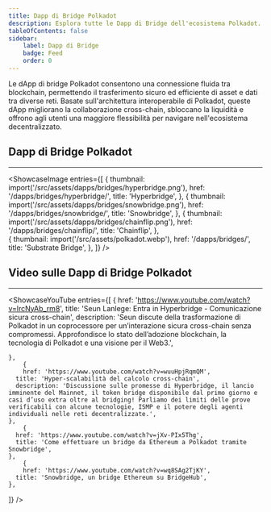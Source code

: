 ```yaml
---
title: Dapp di Bridge Polkadot
description: Esplora tutte le Dapp di Bridge dell'ecosistema Polkadot.
tableOfContents: false
sidebar: 
    label: Dapp di Bridge
    badge: Feed
    order: 0
---
```



Le dApp di bridge Polkadot consentono una connessione fluida tra blockchain, permettendo il trasferimento sicuro ed efficiente di asset e dati tra diverse reti. Basate sull'architettura interoperabile di Polkadot, queste dApp migliorano la collaborazione cross-chain, sbloccano la liquidità e offrono agli utenti una maggiore flessibilità per navigare nell'ecosistema decentralizzato.

## Dapp di Bridge Polkadot
----------------
<ShowcaseImage
  entries={[
    {
      thumbnail: import('/src/assets/dapps/bridges/hyperbridge.png'),
      href: '/dapps/bridges/hyperbridge/',
      title: 'Hyperbridge',
    },
    {
      thumbnail: import('/src/assets/dapps/bridges/snowbridge.png'),
      href: '/dapps/bridges/snowbridge/',
      title: 'Snowbridge',
    },
      {
      thumbnail: import('/src/assets/dapps/bridges/chainflip.png'),
      href: '/dapps/bridges/chainflip/',
      title: 'Chainflip',
      },  
    {
      thumbnail: import('/src/assets/polkadot.webp'),
      href: '/dapps/bridges/',
      title: 'Substrate Bridge',
      },
  ]}
/>


## Video sulle Dapp di Bridge Polkadot
----------------
<ShowcaseYouTube
  entries={[
    {
      href: 'https://www.youtube.com/watch?v=lrcNyAb_rm8',
      title: 'Seun Lanlege: Entra in Hyperbridge - Comunicazione sicura cross-chain',
      description: 'Seun discute della trasformazione di Polkadot in un coprocessore per un’interazione sicura cross-chain senza compromessi. Approfondisce lo stato dell’adozione blockchain, la tecnologia di Polkadot e una visione per il Web3.',

    },
        {
        href: 'https://www.youtube.com/watch?v=wuuHpjRqmQM',
      title: 'Hyper-scalabilità del calcolo cross-chain',
      description: 'Discussione sulle promesse di Hyperbridge, il lancio imminente del Mainnet, il token bridge disponibile dal primo giorno e casi d’uso extra oltre al bridging! Parliamo dei limiti delle prove verificabili con alcune tecnologie, ISMP e il potere degli agenti individuali nelle reti decentralizzate.',
    },
        {
      href: 'https://www.youtube.com/watch?v=jXv-PIx5Thg',
      title: 'Come effettuare un bridge da Ethereum a Polkadot tramite Snowbridge',
    },
        {
        href: 'https://www.youtube.com/watch?v=wq8SAg2TjKY',
      title: 'Snowbridge, un bridge Ethereum su BridgeHub',
    },
  ]} />
